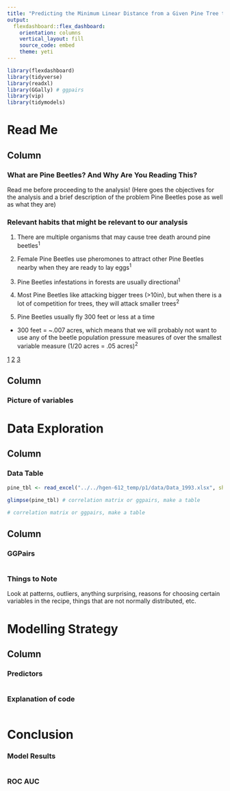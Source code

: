 ```yaml
---
title: "Predicting the Minimum Linear Distance from a Given Pine Tree to the Nearest Tree that is Infected by Pine Beetles"
output: 
  flexdashboard::flex_dashboard:
    orientation: columns
    vertical_layout: fill
    source_code: embed
    theme: yeti
---
```


```r
library(flexdashboard)
library(tidyverse)
library(readxl)
library(GGally) # ggpairs
library(vip)
library(tidymodels)
```

Read Me
==============================================================================

Column {data-width=350}
-----------------------------------------------------------------------

### What are Pine Beetles? And Why Are You Reading This?

Read me before proceeding to the analysis!
(Here goes the objectives for the analysis and a brief description of the problem Pine Beetles pose as well as what they are)


### Relevant habits that might be relevant to our analysis

1. There are multiple organisms that may cause tree death around pine beetles<sup>1</sup>
2. Female Pine Beetles use pheromones to attract other Pine Beetles nearby when they are ready to lay eggs<sup>1</sup>
3. Pine Beetles infestations in forests are usually directional<sup>1</sup>
4. Most Pine Beetles like attacking bigger trees (>10in), but when there is a lot of competition for trees, they will attack smaller trees<sup>2</sup>

5. Pine Beetles usually fly 300 feet or less at a time
- 300 feet = ~.007 acres, which means that we will probably not want to use any of the beetle population pressure measures of over the smallest variable measure (1/20 acres = .05 acres)<sup>2</sup>

[1](https://www.treefarmsystem.org/SPBwhenbeetlesattack)
[2](https://www.fs.usda.gov/Internet/FSE_DOCUMENTS/stelprdb5304956.pdf)
[3](https://fennerschool-associated.anu.edu.au/mensuration/density.html)

Column {data-width=650}
-----------------------------------------------------------------------

### Picture of variables


Data Exploration
==============================================================================

Column {data-width=300}
-----------------------------------------------------------------------

### Data Table

```r
pine_tbl <- read_excel("../../hgen-612_temp/p1/data/Data_1993.xlsx", sheet = 1)
```

```r
glimpse(pine_tbl) # correlation matrix or ggpairs, make a table
```

```r
# correlation matrix or ggpairs, make a table
```

Column {data-width=450}
-----------------------------------------------------------------------

### GGPairs

```r
```

### Things to Note


Look at patterns, outliers, anything surprising, reasons for choosing certain 
variables in the recipe, things that are not normally distributed, etc. 

Modelling Strategy
==============================================================================

Column {data-width=350}
-----------------------------------------------------------------------

### Predictors

```r

```

### Explanation of code

```r

```

Conclusion
==============================================================================

### Model Results

```r

```

### ROC AUC

```r

```